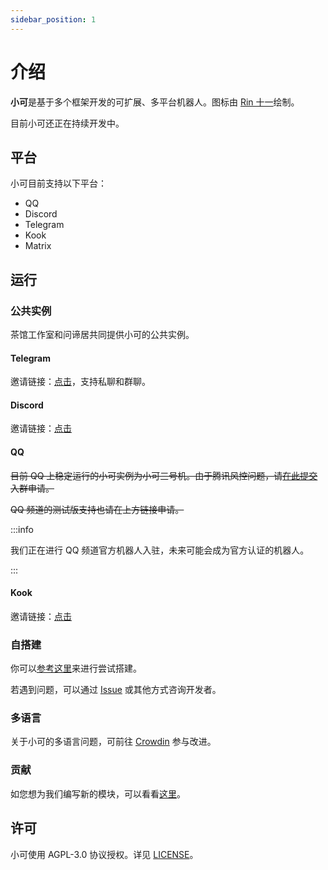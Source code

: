 ```yaml
---
sidebar_position: 1
---
```


# 介绍

**小可**是基于多个框架开发的可扩展、多平台机器人。图标由 [Rin 十一](https://mihuashi.com/profiles/75826?role=painter)绘制。

目前小可还正在持续开发中。

## 平台

小可目前支持以下平台：

-   QQ
-   Discord
-   Telegram
-   Kook
-   Matrix

## 运行

### 公共实例

茶馆工作室和问谛居共同提供小可的公共实例。

#### Telegram

邀请链接：[点击](https://t.me/oasisakaribot)，支持私聊和群聊。

#### Discord

邀请链接：[点击](https://discord.com/oauth2/authorize?client_id=879379218209861712&scope=bot&permissions=259846044864)

#### QQ

~~目前 QQ 上稳定运行的小可实例为小可三号机。由于腾讯风控问题，请[在此提交](https://github.com/Teahouse-Studios/bot/issues/new?assignees=OasisAkari&labels=New&template=add_new_group.yaml&title=[NEW]%3A+)入群申请。~~

~~QQ 频道的测试版支持也请在上方链接申请。~~

:::info

我们正在进行 QQ 频道官方机器人入驻，未来可能会成为官方认证的机器人。

:::

#### Kook

邀请链接：[点击](https://www.kookapp.cn/app/oauth2/authorize?id=19512&permissions=949248&client_id=xiDWoVygvPsP6bov&redirect_uri=&scope=bot)

### 自搭建

你可以[参考这里](development/deploy)来进行尝试搭建。

若遇到问题，可以通过 [Issue](https://github.com/Teahouse-Studios/bot/issues/new) 或其他方式咨询开发者。

### 多语言

关于小可的多语言问题，可前往 [Crowdin](https://crowdin.com/project/akari-bot) 参与改进。

### 贡献

如您想为我们编写新的模块，可以看看[这里](/docs/development/new_module)。

## 许可

小可使用 AGPL-3.0 协议授权。详见 [LICENSE](https://github.com/Teahouse-Studios/akari-bot/blob/master/LICENSE)。
